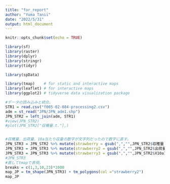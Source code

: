 ```yaml
---
title: "for_report"
author: "Yuma Tanii"
date: "2022/5/31"
output: html_document
---
```


```r
knitr::opts_chunk$set(echo = TRUE)
```

```r
library(sf)
library(raster)
library(dplyr)
library(stringr)
library(tidyr)

library(spData)

library(tmap)    # for static and interactive maps
library(leaflet) # for interactive maps
library(ggplot2) # tidyverse data visualization package
```

```r
#データの読み込みと統合。
STR1 = read.csv("f005-02-084-processing2.csv")
adm = st_read("JPN/JPN_adm1.shp")
JPN_STR2 = left_join(adm, STR1)
#view(JPN_STR2)
#plot(JPN_STR2["収穫量.t."],)


#収穫量、出荷量、10a当たり収量の数字が文字列だったので数字に直す。
JPN_STR3 = JPN_STR2 %>% mutate(strawberry = gsub(",","",JPN_STR2$収穫量.t.) %>% as.numeric())
JPN_STR3 = JPN_STR3 %>% mutate(strawberry2 = gsub(",","",JPN_STR2$出荷量.t.) %>% as.numeric())
JPN_STR3 = JPN_STR3 %>% mutate(strawberry3 = gsub(",","",JPN_STR2$X10a当たり収量.kg.) %>% as.numeric())
#JPN_STR3
#直してtmapで表現。
breaks = c(1,3,10,23)*1000
map_JP = tm_shape(JPN_STR3) + tm_polygons(col ="strawberry2")
map_JP
```




















